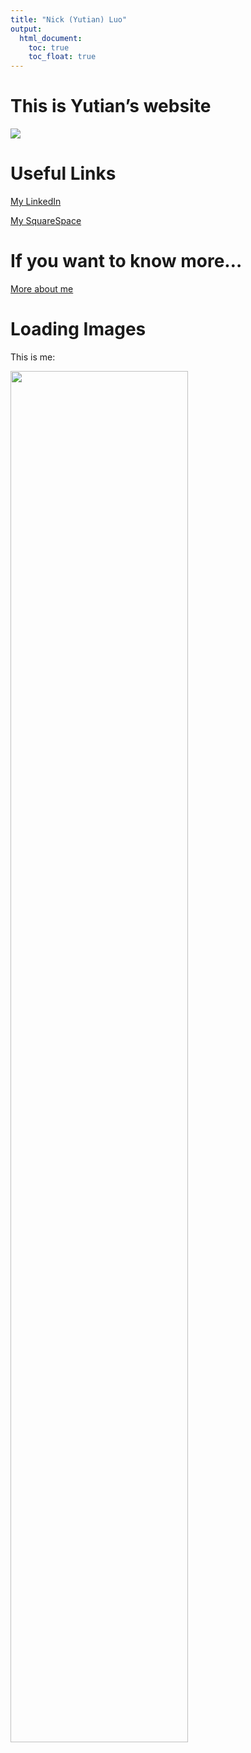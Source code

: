 ```yaml
---
title: "Nick (Yutian) Luo"
output: 
  html_document:
    toc: true
    toc_float: true
---
```


# This is Yutian's website

![](https://media.giphy.com/media/drXGoW1iudhKw/giphy.gif)


# Useful Links

[My LinkedIn](https://www.linkedin.com/in/nick-yutian-luo-b71749172)

[My SquareSpace](https://www.nickluo1313/squarespace.com)


# If you want to know more...

[More about me](moreme.html)



# Loading Images

This is me:

<img src="images/BU.jpg" style="width:75%">
  









